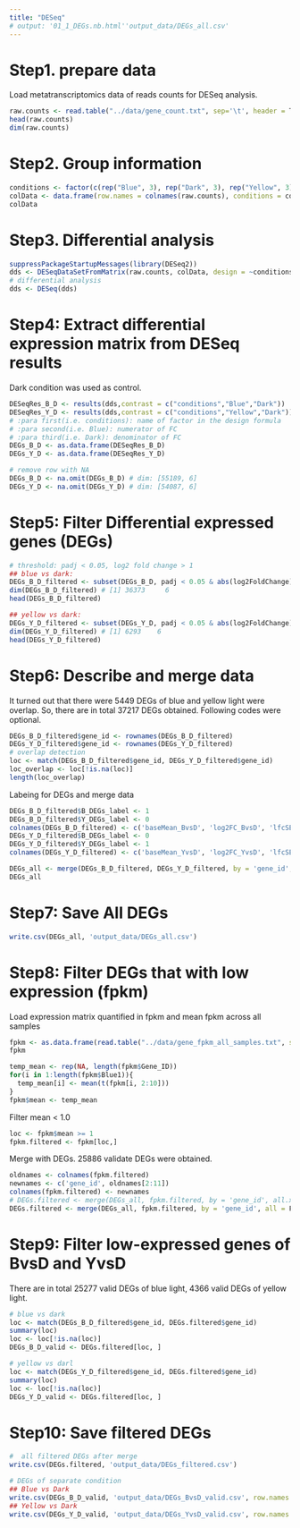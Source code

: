 ```yaml
---
title: "DESeq"
# output: '01_1_DEGs.nb.html''output_data/DEGs_all.csv'
---
```


# Step1. prepare data

Load metatranscriptomics data of reads counts for DESeq analysis. 
```r
raw.counts <- read.table("../data/gene_count.txt", sep='\t', header = T,row.names = 1)
head(raw.counts)
dim(raw.counts)
```
# Step2. Group information
```r
conditions <- factor(c(rep("Blue", 3), rep("Dark", 3), rep("Yellow", 3)), levels = c("Blue","Dark", "Yellow"))
colData <- data.frame(row.names = colnames(raw.counts), conditions = conditions)
colData
```
# Step3. Differential analysis
```r
suppressPackageStartupMessages(library(DESeq2))
dds <- DESeqDataSetFromMatrix(raw.counts, colData, design = ~conditions)
# differential analysis
dds <- DESeq(dds)
```


# Step4: Extract differential expression matrix from DESeq results

Dark condition was used as control. 
```r
DESeqRes_B_D <- results(dds,contrast = c("conditions","Blue","Dark")) 
DESeqRes_Y_D <- results(dds,contrast = c("conditions","Yellow","Dark")) 
# :para first(i.e. conditions): name of factor in the design formula
# :para second(i.e. Blue): numerator of FC
# :para third(i.e. Dark): denominator of FC
DEGs_B_D <- as.data.frame(DESeqRes_B_D)
DEGs_Y_D <- as.data.frame(DESeqRes_Y_D)

# remove row with NA
DEGs_B_D <- na.omit(DEGs_B_D) # dim: [55189, 6]
DEGs_Y_D <- na.omit(DEGs_Y_D) # dim: [54087, 6]

```

# Step5: Filter Differential expressed genes (DEGs)
```r
# threshold: padj < 0.05, log2 fold change > 1
## blue vs dark:
DEGs_B_D_filtered <- subset(DEGs_B_D, padj < 0.05 & abs(log2FoldChange) > 1)
dim(DEGs_B_D_filtered) # [1] 36373     6
head(DEGs_B_D_filtered)

## yellow vs dark:
DEGs_Y_D_filtered <- subset(DEGs_Y_D, padj < 0.05 & abs(log2FoldChange) > 1)
dim(DEGs_Y_D_filtered) # [1] 6293    6
head(DEGs_Y_D_filtered)
```
# Step6: Describe and merge data
It turned out that there were 5449 DEGs of blue and yellow light were overlap. So, there are in total 37217 DEGs obtained. 
Following codes were optional.
```r
DEGs_B_D_filtered$gene_id <- rownames(DEGs_B_D_filtered)
DEGs_Y_D_filtered$gene_id <- rownames(DEGs_Y_D_filtered)
# overlap detection 
loc <- match(DEGs_B_D_filtered$gene_id, DEGs_Y_D_filtered$gene_id)
loc_overlap <- loc[!is.na(loc)]
length(loc_overlap) 

```
Labeing for DEGs and merge data
```r
DEGs_B_D_filtered$B_DEGs_label <- 1
DEGs_B_D_filtered$Y_DEGs_label <- 0
colnames(DEGs_B_D_filtered) <- c('baseMean_BvsD', 'log2FC_BvsD', 'lfcSE_BvsD', 'stat_BvsD', 'pvalue_BvsD', 'padj_BvsD', 'gene_id', 'B_DEGs_label', 'Y_DEGs_label')
DEGs_Y_D_filtered$B_DEGs_label <- 0
DEGs_Y_D_filtered$Y_DEGs_label <- 1
colnames(DEGs_Y_D_filtered) <- c('baseMean_YvsD', 'log2FC_YvsD', 'lfcSE_YvsD', 'stat_YvsD', 'pvalue_YvsD', 'padj_YvsD', 'gene_id', 'B_DEGs_label', 'Y_DEGs_label')

DEGs_all <- merge(DEGs_B_D_filtered, DEGs_Y_D_filtered, by = 'gene_id', all = T)
DEGs_all

```

# Step7: Save All DEGs
```r
write.csv(DEGs_all, 'output_data/DEGs_all.csv')
```

# Step8: Filter DEGs that with low expression (fpkm)
Load expression matrix quantified in fpkm and mean fpkm across all samples
```r
fpkm <- as.data.frame(read.table("../data/gene_fpkm_all_samples.txt", sep='\t', header = T, colClasses = c('character', rep('numeric', 9))))
fpkm

temp_mean <- rep(NA, length(fpkm$Gene_ID))
for(i in 1:length(fpkm$Blue1)){
  temp_mean[i] <- mean(t(fpkm[i, 2:10]))
}
fpkm$mean <- temp_mean
```

Filter mean < 1.0
```r
loc <- fpkm$mean >= 1
fpkm.filtered <- fpkm[loc,]
```

Merge with DEGs. 25886 validate DEGs were obtained.
```r
oldnames <- colnames(fpkm.filtered)
newnames <- c('gene_id', oldnames[2:11])
colnames(fpkm.filtered) <- newnames
# DEGs.filtered <- merge(DEGs_all, fpkm.filtered, by = 'gene_id', all.x = F, all.y = F)
DEGs.filtered <- merge(DEGs_all, fpkm.filtered, by = 'gene_id', all = F)
```

# Step9: Filter low-expressed genes of BvsD and YvsD
There are in total 25277 valid DEGs of blue light, 4366 valid DEGs of yellow light.
```r
# blue vs dark
loc <- match(DEGs_B_D_filtered$gene_id, DEGs.filtered$gene_id)
summary(loc)
loc <- loc[!is.na(loc)]
DEGs_B_D_valid <- DEGs.filtered[loc, ]

# yellow vs darl
loc <- match(DEGs_Y_D_filtered$gene_id, DEGs.filtered$gene_id)
summary(loc)
loc <- loc[!is.na(loc)]
DEGs_Y_D_valid <- DEGs.filtered[loc, ]
```


# Step10: Save filtered DEGs
```r
#  all filtered DEGs after merge 
write.csv(DEGs.filtered, 'output_data/DEGs_filtered.csv')

# DEGs of separate condition
## Blue vs Dark
write.csv(DEGs_B_D_valid, 'output_data/DEGs_BvsD_valid.csv', row.names = FALSE)
## Yellow vs Dark
write.csv(DEGs_Y_D_valid, 'output_data/DEGs_YvsD_valid.csv', row.names = FALSE)
```

